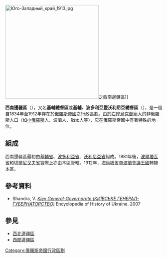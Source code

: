 
{{translating|[[:en:Wikipedia|:en:Wikipedia]]||tpercent=30|time=2020-08-14}}
[[File:Юго-Западный_край_1913.jpg|300px]]之西南邊疆區]]


'''西南邊疆區'''（{{lang-ru|Юго-западный край}}），又名'''基輔總督區'''或'''基輔、波多利亞暨沃利尼亞總督區'''（{{lang-ru|Киевское, Подольское и Волынское генерал-губернаторство}}），是一個自1834年至1912年存在於[[俄羅斯帝國|俄羅斯帝國]]之行政區劃。由於[[右岸烏克蘭|右岸烏克蘭]]龐大的非俄羅斯人口（如[[小俄羅斯|小俄羅斯]]人、波蘭人、猶太人等），它在俄羅斯帝國中有著特殊的地位。

==組成==
西南邊疆區最初由[[基輔省|基輔省]]、[[波多利亞省|波多利亞省]]、[[沃利尼亞省|沃利尼亞省]]組成。1881年後，[[波爾塔瓦省|波爾塔瓦省]]和[[切爾尼戈夫省|切爾尼戈夫省]]實際上亦由本區管轄。1912年，[[海烏姆省|海烏姆省]]自[[波蘭會議王國|波蘭會議王國]]轉隸本區。

==參考資料==
* Shandra, V. ''[http://resource.history.org.ua/cgi-bin/eiu/history.exe?Z21ID=&I21DBN=EIU&P21DBN=EIU&S21STN=1&S21REF=10&S21FMT=eiu_all&C21COM=S&S21CNR=20&S21P01=0&S21P02=0&S21P03=TRN=&S21COLORTERMS=0&S21STR=Kyivske_general_gubern Kiev General-Governorate (КИЇВСЬКЕ ГЕНЕРАЛ-ГУБЕРНАТОРСТВО)] {{Wayback|url=http://resource.history.org.ua/cgi-bin/eiu/history.exe?Z21ID=&I21DBN=EIU&P21DBN=EIU&S21STN=1&S21REF=10&S21FMT=eiu_all&C21COM=S&S21CNR=20&S21P01=0&S21P02=0&S21P03=TRN=&S21COLORTERMS=0&S21STR=Kyivske_general_gubern |date=20200729004427 }}'' Encyclopedia of History of Ukraine. 2007
==參見==
*[[西北邊疆區|西北邊疆區]]
*[[西部邊疆區|西部邊疆區]]
{{ImpRussia}}
{{Western Krai}}
[[Category:俄羅斯帝國行政區劃|Category:俄羅斯帝國行政區劃]]
{{Ukraine-stub}}